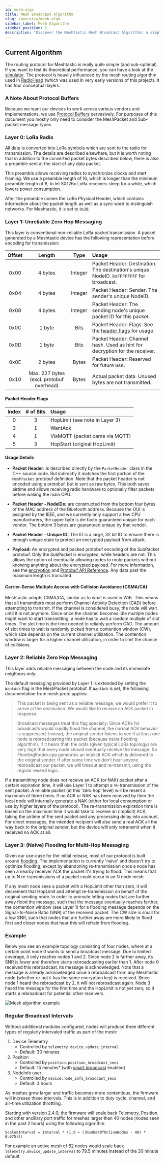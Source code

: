 ```yaml
---
id: mesh-algo
title: Mesh Broadcast Algorithm
slug: /overview/mesh-algo
sidebar_label: Mesh Algorithm
sidebar_position: 2
description: "Discover the Meshtastic Mesh Broadcast Algorithm: a simple, yet effective routing protocol designed for off-grid communication using LoRa technology."
---
```


## Current Algorithm

The routing protocol for Meshtastic is really quite simple (and sub-optimal). If you want to test its theoretical performance, you can have a look at the [simulator](https://github.com/GUVWAF/Meshtasticator). The protocol is heavily influenced by the mesh routing algorithm used in [RadioHead](https://www.airspayce.com/mikem/arduino/RadioHead) (which was used in very early versions of this project). It has four conceptual layers.

<object data="https://www.youtube.com/embed/7v6UbC5blJU?autohide=1&autoplay=0" width="100%" height="400"></object>

### A Note About Protocol Buffers

Because we want our devices to work across various vendors and implementations, we use [Protocol Buffers](https://github.com/meshtastic/protobufs) pervasively. For purposes of this document you mostly only
need to consider the MeshPacket and Sub-packet message types.

### Layer 0: LoRa Radio

All data is converted into LoRa symbols which are sent to the radio for transmission. The details are described elsewhere, but it is worth noting that in addition to the converted packet bytes described below, there is also a preamble sent at the start of any data packet.

This preamble allows receiving radios to synchronize clocks and start framing. We use a preamble length of 16, which is longer than the minimum preamble length of 8, to let SX126x LoRa receivers sleep for a while, which lowers power consumption.

After the preamble comes the LoRa Physical Header, which contains information about the packet length as well as a sync word to distinguish networks. For Meshtastic, it is set to `0x2B`.

### Layer 1: Unreliable Zero Hop Messaging

This layer is conventional non-reliable LoRa packet transmission. A packet generated by a Meshtastic device has the following representation before encoding for transmission:

| Offset |                  Length                  |  Type   | Usage                                                                                    |
| :----: | :--------------------------------------: | :-----: | :--------------------------------------------------------------------------------------- |
|  0x00  |                 4 bytes                  | Integer | Packet Header: Destination. The destination's unique NodeID. `0xFFFFFFFF` for broadcast. |
|  0x04  |                 4 bytes                  | Integer | Packet Header: Sender. The sender's unique NodeID.                                       |
|  0x08  |                 4 bytes                  | Integer | Packet Header: The sending node's unique packet ID for this packet.                      |
|  0x0C  |                  1 byte                  |  Bits   | Packet Header: Flags. See the [header flags](#packet-header-flags) for usage.            |
|  0x0D  |                  1 byte                  |  Bits   | Packet Header: Channel hash. Used as hint for decryption for the receiver.               |
|  0x0E  |                 2 bytes                  |  Bytes  | Packet Header: Reserved for future use.                                             |
|  0x10  | Max. 237 bytes (excl. protobuf overhead) |  Bytes  | Actual packet data. Unused bytes are not transmitted.                                    |

#### Packet Header Flags

| Index  | # of Bits | Usage                          |
| :----: | :-------: | :----------------------------- |
|   0    |     3     | HopLimit (see note in Layer 3) |
|   3    |     1     | WantAck                        |
|   4    |     1     | ViaMQTT (packet came via MQTT) |
|   5    |     3     | HopStart (original HopLimit)   |

#### Usage Details

- **Packet Header:** is described directly by the `PacketHeader` class in the C++ source code. But indirectly it matches the first portion of the `MeshPacket` protobuf definition. Note that the packet header is not encoded using a protobuf, but is sent as raw bytes. This both saves airtime and allows receiving radio hardware to optionally filter packets before waking the main CPU.

- **Packet Header - NodeIDs:** are constructed from the bottom four bytes of the MAC address of the Bluetooth address. Because the OUI is assigned by the IEEE, and we currently only support a few CPU manufacturers, the upper byte is de-facto guaranteed unique for each vendor. The bottom 3 bytes are guaranteed unique by that vendor.

- **Packet Header - Unique ID:** The ID is a large, 32 bit ID to ensure there is enough unique state to protect an encrypted payload from attack.

- **Payload:** An encrypted and packed protobuf encoding of the SubPacket protobuf. Only the SubPacket is encrypted, while headers are not. This allows the option of eventually allowing nodes to route packets without knowing anything about the encrypted payload. For more information, see the [encryption](/docs/overview/encryption) and [Protobuf API Reference](https://buf.build/meshtastic/protobufs/). Any data past the maximum length is truncated.

#### Carrier-Sense Multiple Access with Collision Avoidance (CSMA/CA)

Meshtastic adopts CSMA/CA, similar as to what is used in WiFi. This means that all transmitters must perform Channel Activity Detection (CAD) before attempting to transmit. If the channel is considered busy, the node will wait until it is not anymore. Since once the channel becomes idle multiple nodes might want to start transmitting, a node has to wait a random multiple of slot times. The slot time is the time needed to reliably perform CAD. The amount of slot times to wait is randomly picked from a contention window (CW), which size depends on the current channel utilization. The contention window is larger for a higher channel utilization, in order to limit the chance of collisions.

### Layer 2: Reliable Zero Hop Messaging

This layer adds reliable messaging between the node and its immediate neighbors only.

The default messaging provided by Layer 1 is extended by setting the `WantAck` flag in the MeshPacket protobuf. If `WantAck` is set, the following documentation from mesh.proto applies:

> This packet is being sent as a reliable message, we would prefer it to arrive at the destination. We would like to receive an ACK packet in response.
>
> Broadcast messages treat this flag specially: Since ACKs for broadcasts would rapidly flood the channel, the normal ACK behavior is suppressed. Instead, the original sender listens to see if at least one node is rebroadcasting this
> packet (because naive flooding algorithm). If it hears that, the odds (given typical LoRa topology) are very high that every node should eventually receive the message. So FloodingRouter.cpp generates an implicit ACK which is delivered to the original sender. If after some time we don't hear anyone rebroadcast our packet, we will timeout and re-transmit, using the regular resend logic.

If a transmitting node does not receive an ACK (or NAK) packet after a certain expiration time, it will use Layer 1 to attempt a re-transmission of the sent packet. A reliable packet (at this 'zero hop' level) will be resent a maximum of three times. If no ACK or NAK has been received by then the local node will internally generate a NAK (either for local consumption or use by higher layers of the protocol). The re-transmission expiration time is based on the maximum time it would take to receive an (implicit) ACK, taking the airtime of the sent packet and any processing delay into account.
For direct messages, the intended recipient will also send a real ACK all the way back to the original sender, but the device will only retransmit when it received no ACK at all.

### Layer 3: (Naive) Flooding for Multi-Hop Messaging

Given our use-case for the initial release, most of our protocol is built around [flooding](<https://en.wikipedia.org/wiki/Flooding_(computer_networking)>). The implementation is currently 'naive' and doesn't try to optimize flooding, except by abandoning re-transmission once a node has seen a nearby receiver ACK the packet it's trying to flood. This means that up to N re-transmissions of a packet could occur in an N node mesh.

If any mesh node sees a packet with a HopLimit other than zero, it will decrement that HopLimit and attempt re-transmission on behalf of the original sending node. In order to promote letting nodes that are further away flood the message, such that the message eventually reaches farther, the contention window (see Layer 1) for a flooding message depends on the Signal-to-Noise Ratio (SNR) of the received packet. The CW size is small for a low SNR, such that nodes that are further away are more likely to flood first and closer nodes that hear this will refrain from flooding.

### Example

Below you see an example topology consisting of four nodes, where at a certain point node 0 wants to send a broadcast message.
Due to limited coverage, it only reaches nodes 1 and 2. Since node 2 is farther away, its SNR is lower and therefore starts rebroadcasting earlier than 1.
After node 0 received this rebroadcast, its message is acknowledged. Note that a message is already acknowledged once a rebroadcast from any Meshtastic node (whether or not it has the same encryption key) is received.
Since node 1 heard the rebroadcast by 2, it will not rebroadcast again. Node 3 heard the message for the first time and the HopLimit is not yet zero, so it starts a rebroadcast for potential other receivers.

![Mesh algorithm example](/img/SNR_based_flooding.webp)

### Regular Broadcast Intervals

Without additional modules configured, nodes will produce three different types of regularly intervaled traffic as part of the mesh:

1. Device Telemetry
   - Controlled by `telemetry.device_update_interval`
   - Default: 30 minutes
2. Position
   - Controlled by `position.position_broadcast_secs`
   - Default: 15 minutes* (with [smart broadcast](/docs/configuration/radio/position/#smart-broadcast) enabled)
3. NodeInfo user
   - Controlled by `device.node_info_broadcast_secs`
   - Default: 3 hours

As meshes grow larger and traffic becomes more contentious, the firmware will increase these intervals. This is in addition to duty cycle, channel, and air-time utilization throttling.

Starting with version 2.4.0, the firmware will scale back Telemetry, Position, and other ancillary port traffic for meshes larger than 40 nodes (nodes seen in the past 2 hours) using the following algorithm:

`ScaledInterval = Interval * (1.0 + ((NumberOfOnlineNodes - 40) * 0.075)))`

For example an active mesh of 62 nodes would scale back `telemetry.device_update_interval` to 79.5 minutes instead of the 30 minute default.
